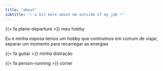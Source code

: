 ```yaml
---
title: "about"
subtitle: "~ a bit more about me outside of my job ~"
---
```


{{< fa plane-departure >}} meu hobby

Eu e minha esposa temos um hobby que contruimos em comum de viajar, separar um momento para recarregar as energias



{{< fa guitar >}} minha distração



{{< fa person-running >}} correr


